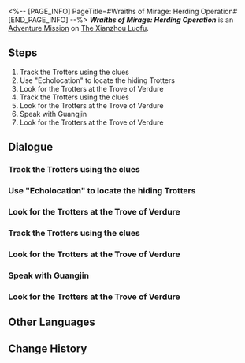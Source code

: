 <%-- [PAGE_INFO]
PageTitle=#Wraiths of Mirage: Herding Operation#
[END_PAGE_INFO] --%>
{{Stub|Dialogue.}}
{{Mission Infobox
|id            = 4072013
|title         = 
|image         = <!--Mission Wraiths of Mirage: Herding Operation.png-->
|type          = Adventure
|event_name    = 
|chapter       = 
|requirements  = 
|summary       = <!--official mission summary from Fate's Atlas-->
|characters    = Guangjin; Guangjin's voice; Trailblazer
|startLocation = [[The Xianzhou Luofu]] - [[<!--starting area-->]]
|world         = The Xianzhou Luofu
|area          = <!--starting area-->
|prev          = 
|next          = 
|exp           = 
|credits       = 
|stellarJade   = 
|other         = 
}}
'''''Wraiths of Mirage: Herding Operation''''' is an [[Adventure Mission]] on [[The Xianzhou Luofu]].

==Steps==
# Track the Trotters using the clues
# Use "Echolocation" to locate the hiding Trotters
# Look for the Trotters at the Trove of Verdure
# Track the Trotters using the clues
# Look for the Trotters at the Trove of Verdure
# Speak with Guangjin
# Look for the Trotters at the Trove of Verdure

<!--
==Gameplay Notes==

--><!--
==Trial Character==

-->
==Dialogue==
{{Stub Dialogue}}
===Track the Trotters using the clues===
{{Mission Description|type=adventure|location=<!--to be added-->|The Realm-Keeping Commission has ascertained that the "imitated cloudhymn magic" isn't something caused by one Warp Trotter alone. Following this, you and the Realm-Keeping Commission have decided to begin a "Herding Operation."<br />What you need to do next is capturing Trotters. Lots and lots of Trotters. Capture them until the operation concludes and the whole thing comes to a close...}}
{{Dialogue Start}}
:{{tx}}
{{Dialogue End}}

===Use "Echolocation" to locate the hiding Trotters===
{{Dialogue Start}}
:{{tx}}
{{Dialogue End}}

===Look for the Trotters at the Trove of Verdure===
{{Dialogue Start}}
:{{tx}}
{{Dialogue End}}

===Track the Trotters using the clues===
{{Dialogue Start}}
:{{tx}}
{{Dialogue End}}

===Look for the Trotters at the Trove of Verdure===
{{Dialogue Start}}
:{{tx}}
{{Dialogue End}}

===Speak with Guangjin===
{{Dialogue Start}}
:{{tx}}
{{Dialogue End}}

===Look for the Trotters at the Trove of Verdure===
{{Dialogue Start}}
:{{tx}}
{{Dialogue End}}

==Other Languages==
{{Other Languages
|en   = Wraiths of Mirage: Herding Operation
|zhs  = 蜃楼遁影•牧场行动
|zht  = 蜃樓遁影•牧場行動
|ja   = 蜃気楼の隠影・牧場行動
|ko   = 사라진 신기루•목장 작전
|es   = Espectros del espejismo: misión de pastoreo
|fr   = Spectres de mirage&nbsp;: Opération Rassemblement de troupeau
|ru   = Призраки миража: Загон
|th   = ภูตแห่งมายา: ปฏิบัติการไล่ต้อน
|vi   = Ảo Ảnh Hiện Hữu - Hành Động Nông Trường
|de   = Geister des Phantoms: Weideoperation
|id   = Roh Fatamorgana: Operasi Peternakan
|pt   = Espectros da Miragem: Operação de Pastoreio
}}

==Change History==
{{Change History|1.3}}
